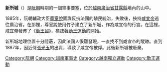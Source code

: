 {{多個問題|
{{Request translation|vi}}
{{unreferenced|time=2014-03-31T11:56:41+00:00}}
}}
'''新所城'''（{{vie|v=Thành Tân Sở|hn=城新所}}）是[[阮朝|阮朝]]時期的一個軍事要塞，位於[[越南|越南]][[廣治省|廣治省]][[甘露縣|甘露縣]]境內的山中。

1885年，阮朝輔政大臣[[尊室說|尊室說]]圖謀反抗法國的殖民統治，失敗後，挾持[[咸宜帝|咸宜帝]]逃往廣治省。在那裡，尊室說使用竹子建立了新所城，作為咸宜帝的行宮。在這裡，咸宜帝發佈了《[[勤王詔|勤王詔]]》，標誌著[[勤王運動|勤王運動]]的開始。

新所城地理位置十分隱蔽，因此法國人很難發現，一直找不到咸宜帝的蹤跡。直到1887年，因近侍[[張光玉|張光玉]]的出賣，導致了咸宜帝被俘。此後新所城被廢棄。

[[Category:阮朝|Category:阮朝]]
[[Category:越南軍事史|Category:越南軍事史]]
[[Category:越南獨立運動|Category:越南獨立運動]]
[[Category:勤王運動|Category:勤王運動]]